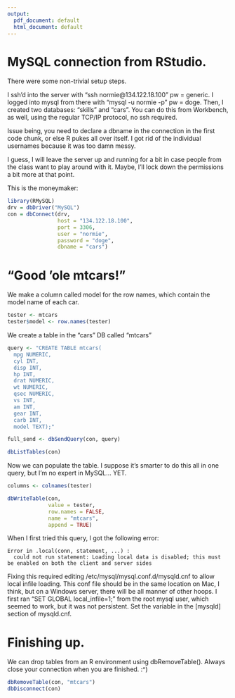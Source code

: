 ```yaml
---
output:
  pdf_document: default
  html_document: default
---
```

# MySQL connection from RStudio.

There were some non-trivial setup steps.

I ssh'd into the server with "ssh normie@134.122.18.100" pw = generic.  I logged into mysql from there with "mysql -u normie -p" pw = doge.  Then, I created two databases: "skills" and "cars".  You can do this from Workbench, as well, using the regular TCP/IP protocol, no ssh required.

Issue being, you need to declare a dbname in the connection in the first code chunk, or else R pukes all over itself.  I got rid of the individual usernames because it was too damn messy.

I guess, I will leave the server up and running for a bit in case people from the class want to play around with it.  Maybe, I'll lock down the permissions a bit more at that point.

This is the moneymaker:

```r
library(RMySQL)
drv = dbDriver("MySQL")
con = dbConnect(drv,
                host = "134.122.18.100",
                port = 3306,
                user = "normie",
                password = "doge",
                dbname = "cars")
```

# "Good 'ole mtcars!"

We make a column called model for the row names, which contain the model name of each car.

```r
tester <- mtcars
tester$model <- row.names(tester)
```

We create a table in the "cars" DB called "mtcars"
```r
query <- "CREATE TABLE mtcars(
  mpg NUMERIC,
  cyl INT,
  disp INT,
  hp INT,
  drat NUMERIC,
  wt NUMERIC,
  qsec NUMERIC,
  vs INT,
  am INT,
  gear INT,
  carb INT,
  model TEXT);"

full_send <- dbSendQuery(con, query)

dbListTables(con)
```

Now we can populate the table. I suppose it's smarter to do this all in one query, but I'm no expert in MySQL... YET.

```r
columns <- colnames(tester)

dbWriteTable(con,
             value = tester,
             row.names = FALSE,
             name = "mtcars",
             append = TRUE)
```

When I first tried this query, I got the following error:

```
Error in .local(conn, statement, ...) : 
  could not run statement: Loading local data is disabled; this must be enabled on both the client and server sides
```

Fixing this required editing /etc/mysql/mysql.conf.d/mysqld.cnf to allow local infile loading.  This conf file should be in the same location on Mac, I think, but on a Windows server, there will be all manner of other hoops.  I first ran "SET GLOBAL local_infile=1;" from the root mysql user, which seemed to work, but it was not persistent.  Set the variable in the [mysqld] section of mysqld.cnf.

# Finishing up.

We can drop tables from an R environment using dbRemoveTable().  Always close your connection when you are finished.  :^)

```r
dbRemoveTable(con, "mtcars")
dbDisconnect(con)
```